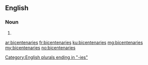 ==English==

===Noun===
{{head|en}}

# {{plural of|bicentenary}}

[[Category:English plurals ending in "-ies"]]

[[ar:bicentenaries]]
[[fr:bicentenaries]]
[[ku:bicentenaries]]
[[mg:bicentenaries]]
[[my:bicentenaries]]
[[no:bicentenaries]]